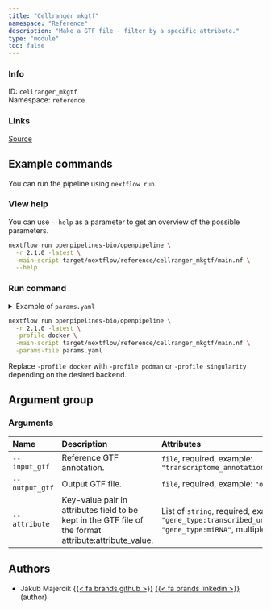 ```yaml
---
title: "Cellranger mkgtf"
namespace: "Reference"
description: "Make a GTF file - filter by a specific attribute."
type: "module"
toc: false
---
```


::: {.column-margin}

### Info

ID: `cellranger_mkgtf`  
Namespace: `reference`

### Links
[Source](https://github.com/openpipelines-bio/openpipeline/blob/2.1.0/src/reference/cellranger_mkgtf/config.vsh.yaml){.btn-action .btn-sm .btn-info .btn role="button"}

:::



## Example commands

You can run the pipeline using `nextflow run`.

### View help

You can use `--help` as a parameter to get an overview of the possible parameters.

```bash
nextflow run openpipelines-bio/openpipeline \
  -r 2.1.0 -latest \
  -main-script target/nextflow/reference/cellranger_mkgtf/main.nf \
  --help
```

### Run command

<details>
<summary>Example of `params.yaml`</summary>
```yaml
# Arguments
input_gtf: # please fill in - example: "transcriptome_annotation.gtf.gz"
# output_gtf: "$id.$key.output_gtf.gz"
attribute: # please fill in - example: ["gene_type:transcribed_unprocessed_pseudogene", "gene_type:miRNA"]

# Nextflow input-output arguments
publish_dir: # please fill in - example: "output/"
# param_list: "my_params.yaml"
```
</details>

```bash
nextflow run openpipelines-bio/openpipeline \
  -r 2.1.0 -latest \
  -profile docker \
  -main-script target/nextflow/reference/cellranger_mkgtf/main.nf \
  -params-file params.yaml
```

:::{.callout-note}
Replace `-profile docker` with `-profile podman` or `-profile singularity` depending on the desired backend.
:::

## Argument group

### Arguments

|Name           |Description                                                                                            |Attributes                                                                                                                    |
|:----------|:--------------------------------------------------|:--------------------|
|`--input_gtf`  |Reference GTF annotation.                                                                              |`file`, required, example: `"transcriptome_annotation.gtf.gz"`                                                                |
|`--output_gtf` |Output GTF file.                                                                                       |`file`, required, example: `"output.gtf.gz"`                                                                                  |
|`--attribute`  |Key-value pair in attributes field to be kept in the GTF file of the format attribute:attribute_value. |List of `string`, required, example: `"gene_type:transcribed_unprocessed_pseudogene", "gene_type:miRNA"`, multiple_sep: `";"` |

## Authors


  * Jakub Majercik [{{< fa brands github >}}](https://github.com/jakubmajercik) [{{< fa brands linkedin >}}](https://linkedin.com/in/jakubmajercik) (author)

